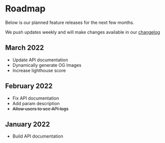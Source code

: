 # Roadmap

Below is our planned feature releases for the next few months.

We push updates weekly and will make changes available in our
[changelog](/updates/changelog)

## March 2022
- Update API documentation
- Dynamically generate OG Images
- Increase lighthouse score

## February 2022
- Fix API documentation
- Add param description
- ~~Allow users to see API logs~~

## January 2022
- Build API documentation